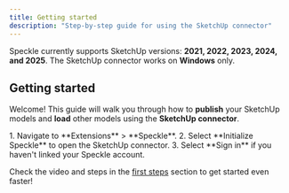 ```yaml
---
title: Getting started  
description: "Step-by-step guide for using the SketchUp connector"
---
```


<Info>Speckle currently supports SketchUp versions: **2021, 2022, 2023, 2024, and 2025**. The SketchUp connector works on **Windows** only.</Info>

## Getting started

Welcome! This guide will walk you through how to **publish** your SketchUp models and **load** other models using the **SketchUp connector**.


<BeforeYouBegin app="SketchUp" />

<Steps>
  <Step title="Open the SketchUp connector">
    1. Navigate to **Extensions** > **Speckle**.
    2. Select **Initialize Speckle** to open the SketchUp connector.
    3. Select **Sign in** if you haven't linked your Speckle account.
  </Step>


  <DuiLoad connector="SketchUp" />
</Steps>

<Tip> Check the video and steps in the [first steps](/get-started/quickstart.mdx) section to get started even faster!</Tip>


<ConnectorConclusion connector="SketchUp" />


<LearnMore />